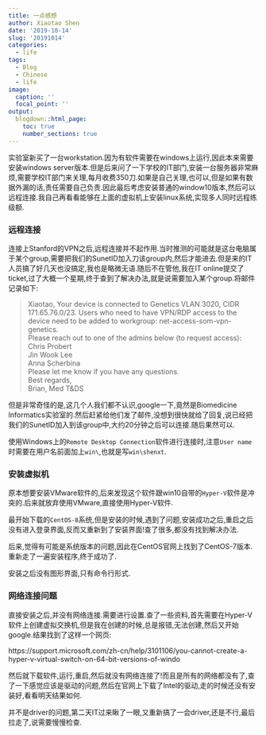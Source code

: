 ---
title: 一点感想
author: Xiaotao Shen
date: '2019-10-14'
slug: '20191014'
categories:
  - life
tags:
  - Blog
  - Chinese
  - life
image:
  caption: ''
  focal_point: ''
output:
  blogdown::html_page:
    toc: true
    number_sections: true
---


实验室新买了一台workstation.因为有软件需要在windows上运行,因此本来需要安装windows server版本.但是后来问了一下学校的IT部门,安装一台服务器非常麻烦,需要学校IT部门来关理,每月收费350刀.如果是自己关理,也可以,但是如果有数据外漏的话,责任需要自己负责.因此最后考虑安装普通的window10版本,然后可以远程连接.我自己再看看能够在上面的虚拟机上安装linux系统,实现多人同时远程练级额.

### 远程连接

连接上Stanford的VPN之后,远程连接并不起作用.当时推测的可能就是这台电脑属于某个group,需要把我们的SunetID加入刀该group内,然后才能进去.但是来的IT人员搞了好几天也没搞定,我也是略微无语.随后不在管他,我在IT online提交了ticket,过了大概一个星期,终于查到了解决办法,就是说需要加入某个group.将邮件记录如下:

> Xiaotao,
Your device is connected to Genetics VLAN 3020, CIDR 171.65.76.0/23. Users who need to have VPN/RDP access to the device need to be added to workgroup: net-access-som-vpn-genetics.    
Please reach out to one of the admins below (to request access):    
Chris Probert   
Jin Wook Lee   
Anna Scherbina   
Please let me know if you have any questions.   
Best regards,  
Brian, Med T&DS   

但是非常奇怪的是,这几个人我们都不认识,google一下,竟然是Biomedicine Informatics实验室的.然后赶紧给他们发了邮件,没想到很快就给了回复,说已经把我们的SunetID加入到该group中,大约20分钟之后可以连接.随后果然可以.

使用Windows上的`Remote Desktop Connection`软件进行连接时,注意`User name`时需要在用户名前面加上`win\`,也就是写`win\shenxt`.

### 安装虚拟机

原本想要安装VMware软件的,后来发现这个软件跟win10自带的`Hyper-V`软件是冲突的.后来就放弃使用VMware,直接使用Hyper-V软件.

最开始下载的`CentOS-8`系统,但是安装的时候,遇到了问题,安装成功之后,重启之后没有进入登录界面,反而又重新到了安装界面!查了很多,都没有找到解决办法.

后来,觉得有可能是系统版本的问题,因此在CentOS官网上找到了CentOS-7版本.重新走了一遍安装程序,终于成功了.

安装之后没有图形界面,只有命令行形式.

### 网络连接问题

直接安装之后,并没有网络连接.需要进行设置.查了一些资料,首先需要在Hyper-V软件上创建虚拟交换机,但是我在创建的时候,总是报错,无法创建,然后又开始google.结果找到了这样一个网页:

https://support.microsoft.com/zh-cn/help/3101106/you-cannot-create-a-hyper-v-virtual-switch-on-64-bit-versions-of-windo

然后就下载软件,运行,重启,然后就没有网络连接了!而且是所有的网络都没有了,查了一下感觉应该是驱动的问题,然后在官网上下载了Intel的驱动,走的时候还没有安装好,看看明天结果如何.

并不是driver的问题,第二天IT过来瞅了一眼,又重新搞了一会driver,还是不行,最后拉走了,说需要慢慢检查.

